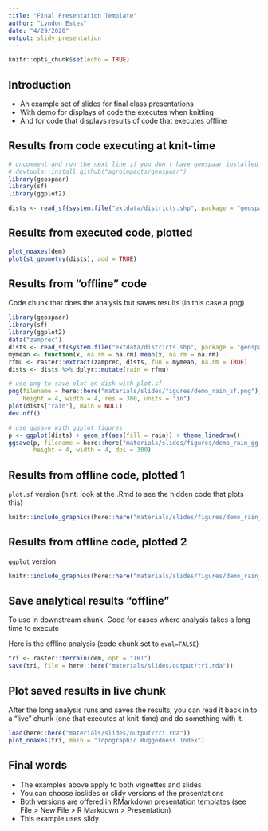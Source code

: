 ```yaml
---
title: "Final Presentation Template"
author: "Lyndon Estes"
date: "4/29/2020"
output: slidy_presentation
---
```


```r
knitr::opts_chunk$set(echo = TRUE)
```

## Introduction

- An example set of slides for final class presentations 
- With demo for displays of code the executes when knitting
- And for code that displays results of code that executes offline 

## Results from code executing at knit-time
```r
# uncomment and run the next line if you don't have geospaar installed
# devtools::install_github("agroimpacts/geospaar")  
library(geospaar)
library(sf)
library(ggplot2)

dists <- read_sf(system.file("extdata/districts.shp", package = "geospaar"))
```

## Results from executed code, plotted

```r
plot_noaxes(dem)
plot(st_geometry(dists), add = TRUE)
```

 
## Results from "offline" code

Code chunk that does the analysis but saves results (in this case a png)
```r
library(geospaar)
library(sf)
library(ggplot2)
data("zamprec")
dists <- read_sf(system.file("extdata/districts.shp", package = "geospaar"))
mymean <- function(x, na.rm = na.rm) mean(x, na.rm = na.rm)
rfmu <- raster::extract(zamprec, dists, fun = mymean, na.rm = TRUE)
dists <- dists %>% dplyr::mutate(rain = rfmu)

# use png to save plot on disk with plot.sf
png(filename = here::here("materials/slides/figures/demo_rain_sf.png"), 
    height = 4, width = 4, res = 300, units = "in")
plot(dists["rain"], main = NULL)
dev.off()

# use ggsave with ggplot figures
p <- ggplot(dists) + geom_sf(aes(fill = rain)) + theme_linedraw()
ggsave(p, filename = here::here("materials/slides/figures/demo_rain_gg.png"), 
       height = 4, width = 4, dpi = 300)
```

## Results from offline code, plotted 1
`plot.sf` version (hint: look at the .Rmd to see the hidden code that plots this)
```r
knitr::include_graphics(here::here("materials/slides/figures/demo_rain_sf.png"))
```

## Results from offline code, plotted 2
`ggplot` version 
```r
knitr::include_graphics(here::here("materials/slides/figures/demo_rain_gg.png"))
```

## Save analytical results "offline" 
To use in downstream chunk. Good for cases where analysis takes a long time to execute

Here is the offline analysis (code chunk set to `eval=FALSE`)
```r
tri <- raster::terrain(dem, opt = "TRI")
save(tri, file = here::here("materials/slides/output/tri.rda"))
```

## Plot saved results in live chunk

After the long analysis runs and saves the results, you can read it back in to a "live" chunk (one that executes at knit-time) and do something with it.
```r
load(here::here("materials/slides/output/tri.rda"))
plot_noaxes(tri, main = "Topographic Ruggedness Index")
```

## Final words

- The examples above apply to both vignettes and slides
- You can choose ioslides or slidy versions of the presentations
- Both versions are offered in RMarkdown presentation templates (see File > New File > R Markdown > Presentation)
- This example uses slidy

